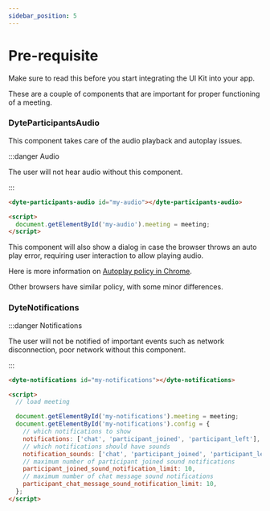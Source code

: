 ```yaml
---
sidebar_position: 5
---
```


# Pre-requisite

Make sure to read this before you start integrating the UI Kit into your app.

These are a couple of components that are important for proper functioning of a
meeting.

### DyteParticipantsAudio

This component takes care of the audio playback and autoplay issues.

:::danger Audio

The user will not hear audio without this component.

:::

```html
<dyte-participants-audio id="my-audio"></dyte-participants-audio>

<script>
  document.getElementById('my-audio').meeting = meeting;
</script>
```

This component will also show a dialog in case the browser throws an auto play
error, requiring user interaction to allow playing audio.

Here is more information on
[Autoplay policy in Chrome](https://developer.chrome.com/blog/autoplay/).

Other browsers have similar policy, with some minor differences.

### DyteNotifications

:::danger Notifications

The user will not be notified of important events such as network disconnection,
poor network without this component.

:::

```html
<dyte-notifications id="my-notifications"></dyte-notifications>

<script>
  // load meeting

  document.getElementById('my-notifications').meeting = meeting;
  document.getElementById('my-notifications').config = {
    // which notifications to show
    notifications: ['chat', 'participant_joined', 'participant_left'],
    // which notifications should have sounds
    notification_sounds: ['chat', 'participant_joined', 'participant_left'],
    // maximum number of participant joined sound notifications
    participant_joined_sound_notification_limit: 10,
    // maximum number of chat message sound notifications
    participant_chat_message_sound_notification_limit: 10,
  };
</script>
```
